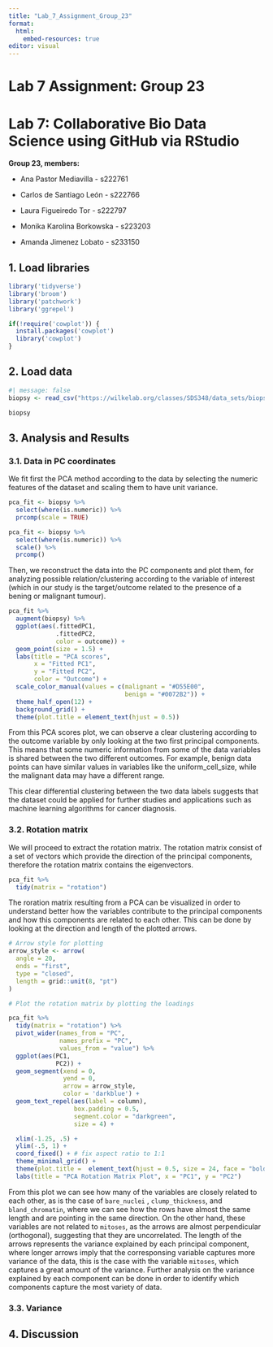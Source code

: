 ```yaml
---
title: "Lab_7_Assignment_Group_23"
format:
  html:
    embed-resources: true
editor: visual
---
```


# **Lab 7 Assignment: Group 23**

# Lab 7: Collaborative Bio Data Science using GitHub via RStudio

**Group 23, members:**

-   Ana Pastor Mediavilla - s222761

-   Carlos de Santiago León - s222766

-   Laura Figueiredo Tor - s222797

-   Monika Karolina Borkowska - s223203

-   Amanda Jimenez Lobato - s233150

## 1. Load libraries

```r
library('tidyverse')
library('broom')
library('patchwork')
library('ggrepel')

if(!require('cowplot')) {
  install.packages('cowplot')
  library('cowplot')
}
```

## 2. Load data

```r
#| message: false 
biopsy <- read_csv("https://wilkelab.org/classes/SDS348/data_sets/biopsy.csv")

biopsy
```

## 3. Analysis and Results

### 3.1. Data in PC coordinates

We fit first the PCA method according to the data by selecting the numeric features of the dataset and scaling them to have unit variance.

```r
pca_fit <- biopsy %>% 
  select(where(is.numeric)) %>% 
  prcomp(scale = TRUE)
```

```r
pca_fit <- biopsy %>% 
  select(where(is.numeric)) %>% 
  scale() %>% 
  prcomp()
```

Then, we reconstruct the data into the PC components and plot them, for analyzing possible relation/clustering according to the variable of interest (which in our study is the target/outcome related to the presence of a bening or malignant tumour).

```r
pca_fit %>%
  augment(biopsy) %>% 
  ggplot(aes(.fittedPC1, 
             .fittedPC2, 
             color = outcome)) + 
  geom_point(size = 1.5) +
  labs(title = "PCA scores",
       x = "Fitted PC1", 
       y = "Fitted PC2",
       color = "Outcome") + 
  scale_color_manual(values = c(malignant = "#D55E00", 
                                benign = "#0072B2")) +
  theme_half_open(12) + 
  background_grid() +
  theme(plot.title = element_text(hjust = 0.5))
```

From this PCA scores plot, we can observe a clear clustering according to the outcome variable by only looking at the two first principal components. This means that some numeric information from some of the data variables is shared between the two different outcomes. For example, benign data points can have similar values in variables like the uniform_cell_size, while the malignant data may have a different range.

This clear differential clustering between the two data labels suggests that the dataset could be applied for further studies and applications such as machine learning algorithms for cancer diagnosis.

### 3.2. Rotation matrix

We will proceed to extract the rotation matrix. The rotation matrix consist of a set of vectors which provide the direction of the principal components, therefore the rotation matrix contains the eigenvectors.

```r
pca_fit %>%
  tidy(matrix = "rotation")
```

The roration matrix resulting from a PCA can be visualized in order to understand better how the variables contribute to the principal components and how this components are related to each other. This can be done by looking at the direction and length of the plotted arrows.

```r
# Arrow style for plotting
arrow_style <- arrow(
  angle = 20,
  ends = "first",
  type = "closed",
  length = grid::unit(8, "pt")
)

# Plot the rotation matrix by plotting the loadings

pca_fit %>%
  tidy(matrix = "rotation") %>%
  pivot_wider(names_from = "PC",
              names_prefix = "PC",
              values_from = "value") %>%
  ggplot(aes(PC1,
             PC2)) +
  geom_segment(xend = 0,
               yend = 0, 
               arrow = arrow_style,
               color = 'darkblue') +
  geom_text_repel(aes(label = column),
                  box.padding = 0.5,
                  segment.color = "darkgreen",
                  size = 4) +

  xlim(-1.25, .5) +
  ylim(-.5, 1) +
  coord_fixed() + # fix aspect ratio to 1:1
  theme_minimal_grid() +
  theme(plot.title =  element_text(hjust = 0.5, size = 24, face = "bold")) +
  labs(title = "PCA Rotation Matrix Plot", x = "PC1", y = "PC2")
```

From this plot we can see how many of the variables are closely related to each other, as is the case of `bare_nuclei` , `clump_thickness`, and `bland_chromatin`, where we can see how the rows have almost the same length and are pointing in the same direction. On the other hand, these variables are not related to `mitoses`, as the arrows are almost perpendicular (orthogonal), suggesting that they are uncorrelated. The length of the arrows represents the variance explained by each principal component, where longer arrows imply that the corresponsing variable captures more variance of the data, this is the case with the variable `mitoses`, which captures a great amount of the variance. Further analysis on the variance explained by each component can be done in order to identify which components capture the most variety of data.

### 3.3. Variance

## 4. Discussion
